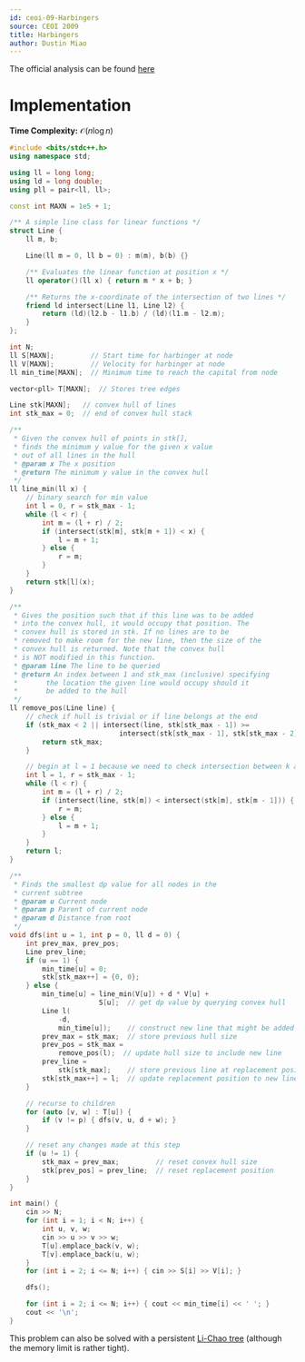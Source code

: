 ```yaml
---
id: ceoi-09-Harbingers
source: CEOI 2009
title: Harbingers
author: Dustin Miao
---
```


The official analysis can be found [here](https://studylib.net/doc/5889373/--ceoi-2009)

# Implementation

<LanguageSection>

<CPPSection>

**Time Complexity:** $\mathcal{O}(n \log n)$

```cpp
#include <bits/stdc++.h>
using namespace std;

using ll = long long;
using ld = long double;
using pll = pair<ll, ll>;

const int MAXN = 1e5 + 1;

/** A simple line class for linear functions */
struct Line {
	ll m, b;

	Line(ll m = 0, ll b = 0) : m(m), b(b) {}

	/** Evaluates the linear function at position x */
	ll operator()(ll x) { return m * x + b; }

	/** Returns the x-coordinate of the intersection of two lines */
	friend ld intersect(Line l1, Line l2) {
		return (ld)(l2.b - l1.b) / (ld)(l1.m - l2.m);
	}
};

int N;
ll S[MAXN];         // Start time for harbinger at node
ll V[MAXN];         // Velocity for harbinger at node
ll min_time[MAXN];  // Minimum time to reach the capital from node

vector<pll> T[MAXN];  // Stores tree edges

Line stk[MAXN];   // convex hull of lines
int stk_max = 0;  // end of convex hull stack

/**
 * Given the convex hull of points in stk[],
 * finds the minimum y value for the given x value
 * out of all lines in the hull
 * @param x The x position
 * @return The minimum y value in the convex hull
 */
ll line_min(ll x) {
	// binary search for min value
	int l = 0, r = stk_max - 1;
	while (l < r) {
		int m = (l + r) / 2;
		if (intersect(stk[m], stk[m + 1]) < x) {
			l = m + 1;
		} else {
			r = m;
		}
	}
	return stk[l](x);
}

/**
 * Gives the position such that if this line was to be added
 * into the convex hull, it would occupy that position. The
 * convex hull is stored in stk. If no lines are to be
 * removed to make room for the new line, then the size of the
 * convex hull is returned. Note that the convex hull
 * is NOT modified in this function.
 * @param line The line to be queried
 * @return An index between 1 and stk_max (inclusive) specifying
 *		 the location the given line would occupy should it
 *		 be added to the hull
 */
ll remove_pos(Line line) {
	// check if hull is trivial or if line belongs at the end
	if (stk_max < 2 || intersect(line, stk[stk_max - 1]) >=
	                       intersect(stk[stk_max - 1], stk[stk_max - 2])) {
		return stk_max;
	}

	// begin at l = 1 because we need to check intersection between k and k - 1
	int l = 1, r = stk_max - 1;
	while (l < r) {
		int m = (l + r) / 2;
		if (intersect(line, stk[m]) < intersect(stk[m], stk[m - 1])) {
			r = m;
		} else {
			l = m + 1;
		}
	}
	return l;
}

/**
 * Finds the smallest dp value for all nodes in the
 * current subtree
 * @param u Current node
 * @param p Parent of current node
 * @param d Distance from root
 */
void dfs(int u = 1, int p = 0, ll d = 0) {
	int prev_max, prev_pos;
	Line prev_line;
	if (u == 1) {
		min_time[u] = 0;
		stk[stk_max++] = {0, 0};
	} else {
		min_time[u] = line_min(V[u]) + d * V[u] +
		              S[u];  // get dp value by querying convex hull
		Line l(
		    -d,
		    min_time[u]);    // construct new line that might be added into hull
		prev_max = stk_max;  // store previous hull size
		prev_pos = stk_max =
		    remove_pos(l);  // update hull size to include new line
		prev_line =
		    stk[stk_max];    // store previous line at replacement position
		stk[stk_max++] = l;  // update replacement position to new line
	}

	// recurse to children
	for (auto [v, w] : T[u]) {
		if (v != p) { dfs(v, u, d + w); }
	}

	// reset any changes made at this step
	if (u != 1) {
		stk_max = prev_max;         // reset convex hull size
		stk[prev_pos] = prev_line;  // reset replacement position
	}
}

int main() {
	cin >> N;
	for (int i = 1; i < N; i++) {
		int u, v, w;
		cin >> u >> v >> w;
		T[u].emplace_back(v, w);
		T[v].emplace_back(u, w);
	}
	for (int i = 2; i <= N; i++) { cin >> S[i] >> V[i]; }

	dfs();

	for (int i = 2; i <= N; i++) { cout << min_time[i] << ' '; }
	cout << '\n';
}
```
</CPPSection>

</LanguageSection>

<Info title="Alternative Solution">

This problem can also be solved with a persistent [Li-Chao tree](https://cp-algorithms.com/geometry/convex_hull_trick.html#toc-tgt-1) (although the memory limit is rather tight).

</Info>
